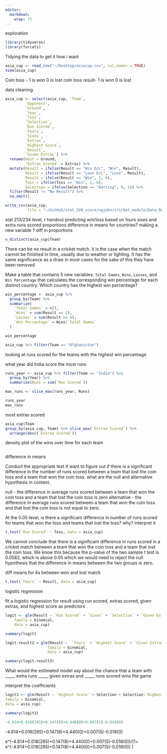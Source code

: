 ```yaml
---
editor: 
  markdown: 
    wrap: 72
---
```


exploration

```r
library(tidyverse)
library(forcats)
```

Tidying the data to get it how i want

```r
asia_cup <- read_csv("~/Desktop/asiacup.csv", col_names = TRUE)
View(asia_cup)
```

Coin toss - 1 is won 0 is lost coin toss result- 1 is won 0 is lost

data cleaning

```r
asia_cup <- select(asia_cup, `Team`,
         `Opponent`,
         `Ground`,
         `Year`,
         `Toss`,
         `Selection`,
         `Run Scored`,
         `Fours`,
         `Sixes`,
         `Extras`,
         `Highest Score`,
         `Result`,
         `Given Extras`) %>%
  rename(Host = Ground,
         `Extras Scored` = Extras) %>%
  mutate(Result = ifelse(Result == "Win D/L", "Win", Result),
         Result = ifelse(Result == "Lose D/L", "Lose", Result),
         Result = ifelse(Result == "Win", 1, 0),
         Toss = ifelse(Toss == "Win", 1, 0),
         Selection = ifelse(Selection == "Batting", 0, 1)) %>%
  filter(Result != "No Result") %>%
  na.omit()
```

```r
write_csv(asia_cup,
          file = "~/GitHub/stat_289_score/vgjohn/cricket_module/Data_Repo_Submission/asia_cup.csv")
```

stat 213/234 level, r handout predicting win/loss based on fours sixes
and extra runs scored proportions difference in means for countries?
making a new variable ? diff in proportions

```r
n_distinct(asia_cup$Team)
```

There can be no result in a cricket match. it is the case when the match
cannot be finished in time, usually due to weather or lighting. It has
the same significance as a draw in most cases for the sake of this they
have been removed

Make a table that contains 5 new variables: `Total Games`, `Wins`,
`Losses`, and `Win Percentage` that calculates the corresponding win
percentage for each distinct country. Which country has the highest win
percentage?

```r
win_percentage <- asia_cup %>%
  group_by(Team) %>%
  summarize(
    `Total Games` = n(), 
    `Wins` = sum(Result == 1),
    `Losses` = sum(Result == 0),
    `Win Percentage` = Wins/`Total Games`
  )

win_percentage
```

```r
asia_cup %>% filter(Team == "Afghanistan")
```

looking at runs scored for the teams with the highest win percentage

what year did India score the most runs

```r
runs_year <- asia_cup %>% filter(Team == "India") %>%
  group_by(Year) %>%
  summarize(Runs = sum(`Run Scored`))

max_runs <- slice_max(runs_year, Runs)

runs_year
max_runs
```

most extras scored

```r
asia_cup$Team
group_by(asia_cup, Team) %>% slice_max(`Extras Scored`) %>%
  arrange(desc(`Extras Scored`))
```

density plot of the wins over time for each team

```r

```

difference in means

Conduct the appropriate test if want to figure out if there is a
significant difference in the number of runs scored between a team that
lost the coin toss and a team that won the coin toss. what are the null
and alternative hypothesis in context.

null - the difference in average runs scored between a team that won the
coin toss and a team that lost the coin toss is zero alternative - the
difference in average runs scored between a team that won the coin toss
and that lost the coin toss is not equal to zero.

At the 0.05 level, is there a significant difference in number of runs
scored for teams that won the toss and teams that lost the toss? why?
interpret it

```r
t.test(`Run Scored` ~ Toss, data = asia_cup)
```

We cannot conclude that there is a significant difference in runs scored
in a cricket match between a team that won the coin toss and a team that
lost the coin toss. We know this because the p-value of the two sample t
test is 0.0582, which is above 0.05 which we would need to reject the
null hypothesis that the difference in means between the two groups is
zero.

diff means for 4s between won and lost match

```r
t.test(`Fours` ~ Result, data = asia_cup)
```

logistic regression

fit a logistic regression for result using run scored, extras scored,
given extras, and highest score as predictors

```r
logit <- glm(Result ~ `Run Scored` + `Sixes` + `Selection` + `Given Extras` + Selection:`Run Scored`,
    family = binomial,
    data = asia_cup)

summary(logit)
```

```r
logit.result2 = glm(Result ~  `Fours` + `Highest Score` + `Given Extras`,
                   family = binomial,
                   data = asia_cup)

summary(logit.result2)
```

What would the estimated model say about the chance that a team with
\_\_\_\_\_ extra runs \_\_\_\_\_ given extras and \_\_\_\_\_ runs scored
wins the game

interpret the coefficients

```r
logit3 <- glm(Result ~ `Highest Score` + Selection + Selection:`Highest Score`+ `Toss`, 
family = binomial,
data = asia_cup)

summary(logit3)
```


```r
-4.814+0.018(265)+0.147(8)+4.440(0)+0.007(5)-0.018(0)
```
-4.814+0.018(265)+0.147(8)+4.440(0)+0.007(5)-0.018(0)

e^(-4.814+0.018(265)+0.147(8)+4.440(0)+0.007(5)-0.018(0))/(1+ e^(-4.814+0.018(265)+0.147(8)+4.440(0)+0.007(5)-0.018(0)) )